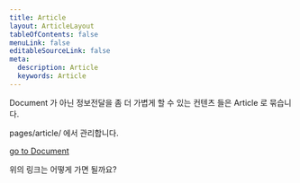 ```yaml
---
title: Article
layout: ArticleLayout
tableOfContents: false
menuLink: false
editableSourceLink: false
meta:
  description: Article
  keywords: Article
---
```

  
Document 가 아닌  정보전달을 좀 더 가볍게 할 수 있는 컨텐츠 들은 Article 로 묶습니다. 

pages/article/ 에서 관리합니다.

[go to Document](/pages/document/)

위의 링크는 어떻게 가면 될까요?